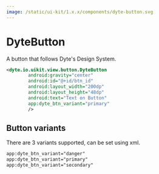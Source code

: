 ```yaml
---
image: /static/ui-kit/1.x.x/components/dyte-button.svg
---
```


# DyteButton

A button that follows Dyte's Design System.

```xml
<dyte.io.uikit.view.button.DyteButton
        android:gravity="center"
        android:id="@+id/btn_id"
        android:layout_width="200dp"
        android:layout_height="48dp"
        android:text="Text on Button"
        app:dyte_btn_variant="primary"
        />
```

## Button variants

There are 3 variants supported, can be set using xml.
```xml
app:dyte_btn_variant="danger"
app:dyte_btn_variant="primary"
app:dyte_btn_variant="secondary"
```